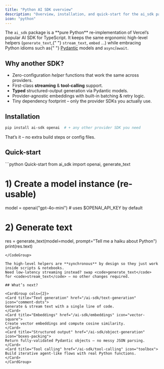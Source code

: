 ```yaml
---
title: "Python AI SDK overview"
description: "Overview, installation, and quick-start for the ai_sdk package – an ergonomic wrapper around modern LLM / embedding providers."
icon: "python"
---
```



<Note>
  The <code>ai_sdk</code> package is a **pure Python** re-implementation of Vercel’s popular AI SDK
  for&nbsp;TypeScript. It keeps the same ergonomic high-level helpers (<code>generate_text</code>,{" "}
  <code>stream_text</code>, <code>embed</code> …) while embracing Python&nbsp;idioms such as{" "}
  <a href="https://pydantic.dev">Pydantic</a> models and <code>async</code>/<code>await</code>.
</Note>

## Why another SDK?

- Zero-configuration _helper_ functions that work the same across providers.
- First-class **streaming** & **tool-calling** support.
- <strong>Typed</strong> structured-output generation via Pydantic models.
- Provider-agnostic embeddings with built-in batching & retry logic.
- Tiny dependency footprint – only the provider SDKs you actually use.

## Installation

```bash
pip install ai-sdk openai  # + any other provider SDK you need
```

That’s it – no extra build steps or config files.

## Quick-start

<CodeGroup>
```python Quick-start
from ai_sdk import openai, generate_text

# 1) Create a model instance (re-usable)

model = openai("gpt-4o-mini") # uses $OPENAI_API_KEY by default

# 2) Generate text

res = generate_text(model=model, prompt="Tell me a haiku about Python")
print(res.text)

```
</CodeGroup>

The high-level helpers are **synchronous** by design so they just work inside scripts & notebooks.
Need low-latency streaming instead? swap <code>generate_text</code> for <code>stream_text</code> – no other changes required.

## What’s next?

<CardGroup cols={2}>
<Card title="Text generation" href="/ai-sdk/text-generation" icon="comment-dots">
Generate & stream text with a single line of code.
</Card>
<Card title="Embeddings" href="/ai-sdk/embeddings" icon="vector-square">
Create vector embeddings and compute cosine similarity.
</Card>
<Card title="Structured output" href="/ai-sdk/object-generation" icon="boxes-packing">
Return fully-validated Pydantic objects – no messy JSON parsing.
</Card>
<Card title="Tool calling" href="/ai-sdk/tool-calling" icon="toolbox">
Build iterative agent-like flows with real Python functions.
</Card>
</CardGroup>
```
